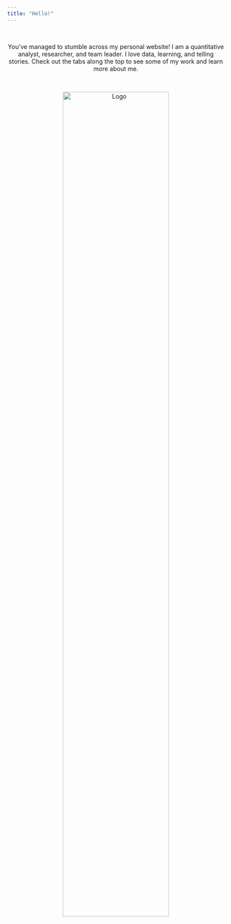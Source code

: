 ```yaml
---
title: "Hello!"
---
```

<br>
<center> You've managed to stumble across my personal website! I am a quantitative analyst, researcher, and team leader. I love data, learning, and telling stories. Check out the tabs along the top to see some of my work and learn more about me.

</center>
<br>

<p style="text-align:center;"><img src="me.png" style ="width:70%" alt="Logo"></p>


